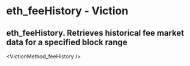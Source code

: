 # eth_feeHistory - Viction

## eth_feeHistory. Retrieves historical fee market data for a specified block range


<VictionMethod_feeHistory />

